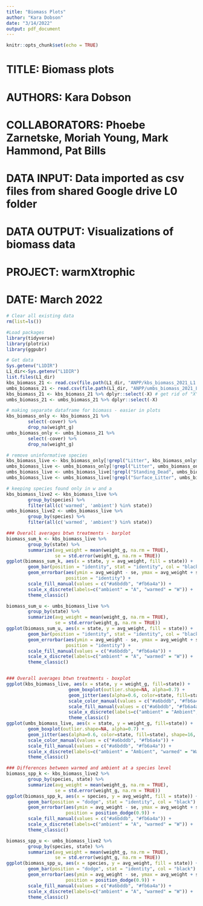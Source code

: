 ```yaml
---
title: "Biomass Plots"
author: "Kara Dobson"
date: "3/14/2022"
output: pdf_document
---
```


```r
knitr::opts_chunk$set(echo = TRUE)
```

# TITLE:          Biomass plots
# AUTHORS:        Kara Dobson
# COLLABORATORS:  Phoebe Zarnetske, Moriah Young, Mark Hammond, Pat Bills
# DATA INPUT:     Data imported as csv files from shared Google drive L0 folder
# DATA OUTPUT:    Visualizations of biomass data
# PROJECT:        warmXtrophic
# DATE:           March 2022

```r
# Clear all existing data
rm(list=ls())

#Load packages
library(tidyverse)
library(plotrix)
library(ggpubr)

# Get data
Sys.getenv("L1DIR")
L1_dir<-Sys.getenv("L1DIR")
list.files(L1_dir)
kbs_biomass_21 <- read.csv(file.path(L1_dir, "ANPP/kbs_biomass_2021_L1.csv"))
umbs_biomass_21 <- read.csv(file.path(L1_dir, "ANPP/umbs_biomass_2021_L1.csv"))
kbs_biomass_21 <- kbs_biomass_21 %>% dplyr::select(-X) # get rid of "X" column that shows up (could fix this in cleaning script)
umbs_biomass_21 <- umbs_biomass_21 %>% dplyr::select(-X)

# making separate dataframe for biomass - easier in plots
kbs_biomass_only <- kbs_biomass_21 %>%
        select(-cover) %>%
        drop_na(weight_g)
umbs_biomass_only <- umbs_biomass_21 %>%
        select(-cover) %>%
        drop_na(weight_g)

# remove uninformative species
kbs_biomass_live <- kbs_biomass_only[!grepl("Litter", kbs_biomass_only$species),]
umbs_biomass_live <- umbs_biomass_only[!grepl("Litter", umbs_biomass_only$species),]
umbs_biomass_live <- umbs_biomass_live[!grepl("Standing_Dead", umbs_biomass_live$species),]
umbs_biomass_live <- umbs_biomass_live[!grepl("Surface_Litter", umbs_biomass_live$species),]

# keeping species found only in w and a
kbs_biomass_live2 <- kbs_biomass_live %>%
        group_by(species) %>% 
        filter(all(c('warmed', 'ambient') %in% state))
umbs_biomass_live2 <- umbs_biomass_live %>%
        group_by(species) %>% 
        filter(all(c('warmed', 'ambient') %in% state))

### Overall averages btwn treatments - barplot
biomass_sum_k <- kbs_biomass_live %>%
        group_by(state) %>%
        summarize(avg_weight = mean(weight_g, na.rm = TRUE),
                  se = std.error(weight_g, na.rm = TRUE))
ggplot(biomass_sum_k, aes(x = state, y = avg_weight, fill = state)) +
        geom_bar(position = "identity", stat = "identity", col = "black") +
        geom_errorbar(aes(ymin = avg_weight - se, ymax = avg_weight + se), width = 0.2,
                      position = "identity") +
        scale_fill_manual(values = c("#a6bddb", "#fb6a4a")) +
        scale_x_discrete(labels=c("ambient" = "A", "warmed" = "W")) +
        theme_classic()

biomass_sum_u <- umbs_biomass_live %>%
        group_by(state) %>%
        summarize(avg_weight = mean(weight_g, na.rm = TRUE),
                  se = std.error(weight_g, na.rm = TRUE))
ggplot(biomass_sum_u, aes(x = state, y = avg_weight, fill = state)) +
        geom_bar(position = "identity", stat = "identity", col = "black") +
        geom_errorbar(aes(ymin = avg_weight - se, ymax = avg_weight + se), width = 0.2,
                      position = "identity") +
        scale_fill_manual(values = c("#a6bddb", "#fb6a4a")) +
        scale_x_discrete(labels=c("ambient" = "A", "warmed" = "W")) +
        theme_classic()


### Overall averages btwn treatments - boxplot
ggplot(kbs_biomass_live, aes(x = state, y = weight_g, fill=state)) +
                       geom_boxplot(outlier.shape=NA, alpha=0.7) +
                       geom_jitter(aes(alpha=0.6, color=state, fill=state), shape=16, size=2) +
                       scale_color_manual(values = c("#a6bddb", "#fb6a4a")) +
                       scale_fill_manual(values = c("#a6bddb", "#fb6a4a")) +
                       scale_x_discrete(labels=c("ambient" = "Ambient", "warmed" = "Warmed")) +
                       theme_classic()
ggplot(umbs_biomass_live, aes(x = state, y = weight_g, fill=state)) +
        geom_boxplot(outlier.shape=NA, alpha=0.7) +
        geom_jitter(aes(alpha=0.6, color=state, fill=state), shape=16, size=2) +
        scale_color_manual(values = c("#a6bddb", "#fb6a4a")) +
        scale_fill_manual(values = c("#a6bddb", "#fb6a4a")) +
        scale_x_discrete(labels=c("ambient" = "Ambient", "warmed" = "Warmed")) +
        theme_classic()

### Differences between warmed and ambient at a species level
biomass_spp_k <- kbs_biomass_live2 %>%
        group_by(species, state) %>%
        summarize(avg_weight = mean(weight_g, na.rm = TRUE),
                  se = std.error(weight_g, na.rm = TRUE))
ggplot(biomass_spp_k, aes(x = species, y = avg_weight, fill = state)) +
        geom_bar(position = "dodge", stat = "identity", col = "black") +
        geom_errorbar(aes(ymin = avg_weight - se, ymax = avg_weight + se), width = 0.2,
                      position = position_dodge(0.9)) +
        scale_fill_manual(values = c("#a6bddb", "#fb6a4a")) +
        scale_x_discrete(labels=c("ambient" = "A", "warmed" = "W")) +
        theme_classic()

biomass_spp_u <- umbs_biomass_live2 %>%
        group_by(species, state) %>%
        summarize(avg_weight = mean(weight_g, na.rm = TRUE),
                  se = std.error(weight_g, na.rm = TRUE))
ggplot(biomass_spp_u, aes(x = species, y = avg_weight, fill = state)) +
        geom_bar(position = "dodge", stat = "identity", col = "black") +
        geom_errorbar(aes(ymin = avg_weight - se, ymax = avg_weight + se), width = 0.2,
                      position = position_dodge(0.9)) +
        scale_fill_manual(values = c("#a6bddb", "#fb6a4a")) +
        scale_x_discrete(labels=c("ambient" = "A", "warmed" = "W")) +
        theme_classic()
```